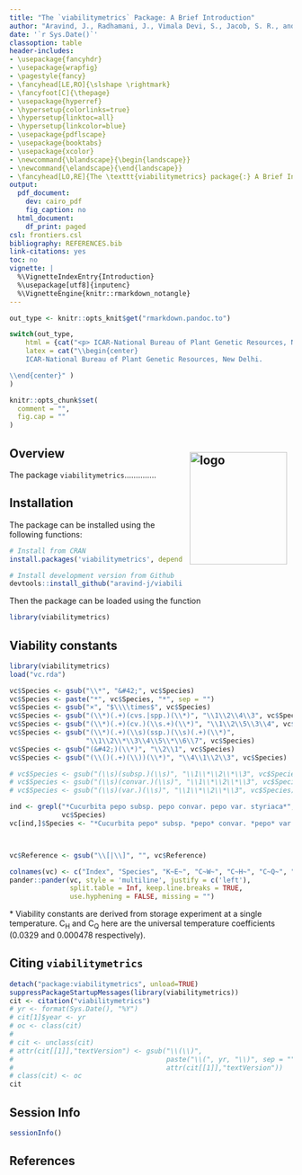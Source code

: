 ```yaml
---
title: "The `viabilitymetrics` Package: A Brief Introduction"
author: "Aravind, J., Radhamani, J., Vimala Devi, S., Jacob, S. R., and Kalyani Srinivasan"
date: '`r Sys.Date()`'
classoption: table
header-includes:
- \usepackage{fancyhdr}
- \usepackage{wrapfig}
- \pagestyle{fancy}
- \fancyhead[LE,RO]{\slshape \rightmark}
- \fancyfoot[C]{\thepage}
- \usepackage{hyperref}
- \hypersetup{colorlinks=true}
- \hypersetup{linktoc=all}
- \hypersetup{linkcolor=blue}
- \usepackage{pdflscape}
- \usepackage{booktabs}
- \usepackage{xcolor}
- \newcommand{\blandscape}{\begin{landscape}}
- \newcommand{\elandscape}{\end{landscape}}
- \fancyhead[LO,RE]{The \texttt{viabilitymetrics} package{:} A Brief Introduction}
output:
  pdf_document:
    dev: cairo_pdf
    fig_caption: no
  html_document:
    df_print: paged
csl: frontiers.csl
bibliography: REFERENCES.bib
link-citations: yes
toc: no
vignette: |
  %\VignetteIndexEntry{Introduction}
  %\usepackage[utf8]{inputenc}
  %\VignetteEngine{knitr::rmarkdown_notangle}
---
```


```r
out_type <- knitr::opts_knit$get("rmarkdown.pandoc.to")
```

```r
switch(out_type,
    html = {cat("<p> ICAR-National Bureau of Plant Genetic Resources, New Delhi.</p>")},
    latex = cat("\\begin{center}
	ICAR-National Bureau of Plant Genetic Resources, New Delhi.

\\end{center}" )
)
```

\begin{center}
\vspace{6pt}
\hrule
\end{center}

```r
knitr::opts_chunk$set(
  comment = "",
  fig.cap = ""
)
```


\tableofcontents

\begin{wrapfigure}{r}{0.35\textwidth}
  \vspace{-20pt}
  \begin{center}
    \includegraphics[width=0.33\textwidth]{`r system.file("extdata", "viabilitymetrics.png", package = "viabilitymetrics")`}
  \end{center}
    \vspace{-20pt}
\end{wrapfigure}

## Overview <img src="https://raw.githubusercontent.com/aravind-j/viabilitymetrics/master/inst/extdata/viabilitymetrics.png" align="right" alt="logo" width="173" height = "200" style = "padding: 10px; border: none; float: right;">

The package `viabilitymetrics`..............

\clearpage

## Installation
The package can be installed using the following functions:

```r
# Install from CRAN
install.packages('viabilitymetrics', dependencies=TRUE)

# Install development version from Github
devtools::install_github("aravind-j/viabilitymetrics")
```

Then the package can be loaded using the function
```r
library(viabilitymetrics)
```


## Viability constants

\rowcolors{2}{gray!25}{white}
\renewcommand{\arraystretch}{1.3}

```r
library(viabilitymetrics)
load("vc.rda")

vc$Species <- gsub("\\*", "&#42;", vc$Species)
vc$Species <- paste("*", vc$Species, "*", sep = "")
vc$Species <- gsub("×", "$\\\\times$", vc$Species)
vc$Species <- gsub("(\\*)(.+)(cvs.|spp.)(\\*)", "\\1\\2\\4\\3", vc$Species)
vc$Species <- gsub("(\\*)(.+)(cv.)(\\s.+)(\\*)", "\\1\\2\\5\\3\\4", vc$Species)
vc$Species <- gsub("(\\*)(.+)(\\s)(ssp.)(\\s)(.+)(\\*)",
                   "\\1\\2\\*\\3\\4\\5\\*\\6\\7", vc$Species)
vc$Species <- gsub("(&#42;)(\\*)", "\\2\\1", vc$Species)
vc$Species <- gsub("(\\()(.+)(\\))(\\*)", "\\4\\1\\2\\3", vc$Species)

# vc$Species <- gsub("(\\s)(subsp.)(\\s)", "\\1\\*\\2\\*\\3", vc$Species)
# vc$Species <- gsub("(\\s)(convar.)(\\s)", "\\1\\*\\2\\*\\3", vc$Species)
# vc$Species <- gsub("(\\s)(var.)(\\s)", "\\1\\*\\2\\*\\3", vc$Species)

ind <- grepl("*Cucurbita pepo subsp. pepo convar. pepo var. styriaca*",
             vc$Species)
vc[ind,]$Species <- "*Cucurbita pepo* subsp. *pepo* convar. *pepo* var. *styriaca*"



vc$Reference <- gsub("\\[|\\]", "", vc$Reference)

colnames(vc) <- c("Index", "Species", "K~E~", "C~W~", "C~H~", "C~Q~", "Reference")
pander::pander(vc, style = 'multiline', justify = c('left'),
               split.table = Inf, keep.line.breaks = TRUE,
               use.hyphening = FALSE, missing = "")
```
&#42; Viability constants are derived from storage experiment at a single temperature. C~H~ and C~Q~ here are the universal temperature coefficients (0.0329 and 0.000478 respectively).

## Citing `viabilitymetrics`

```r
detach("package:viabilitymetrics", unload=TRUE)
suppressPackageStartupMessages(library(viabilitymetrics))
cit <- citation("viabilitymetrics")
# yr <- format(Sys.Date(), "%Y")
# cit[1]$year <- yr
# oc <- class(cit)
# 
# cit <- unclass(cit)
# attr(cit[[1]],"textVersion") <- gsub("\\(\\)",
#                                      paste("\\(", yr, "\\)", sep = ""),
#                                      attr(cit[[1]],"textVersion"))
# class(cit) <- oc
cit
```


## Session Info

```r
sessionInfo()
```

## References
